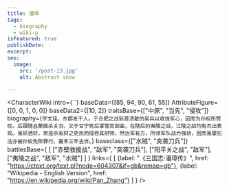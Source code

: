 ```yaml
---
title: 潘璋
tags:
  - biography
  - wiki-p
isFeatured: true
publishDate:
excerpt:
seo:
  image:
    src: '/post-13.jpg'
    alt: Abstract snow

---
```



<CharacterWiki
  intro={``}
  baseData={[85, 94, 90, 61, 55]}
  AttributeFigure={[0, 0, 1, 0, 0]}
  baseData2={[10, 2]}
  traitsBase={["中原", "当先", "侵攻"]}
  biography={`字文珪，东郡发干人。于合肥之战斩首溃散的吴兵以收拢军心，因而为孙权所赞叹。后跟随吕蒙擒杀关羽，又于甘宁死后掌管其部曲，在随后的夷陵之战，江陵之战均有杰出表现。虽好酒财，常滥杀有财之吏民而侵吞其财物，然治军有方，所领军队战力强劲，因而虽屡犯法亦被孙权免除罪行。嘉禾三年去世。`}
  baseclass={["水贼", "突袭刀兵"]}
  battlesBase={
    [
      ["赤壁救援战", "敌军", "突袭刀兵"],
      ["阳平关之战", "敌军"],
      ["夷陵之战", "敌军", "水贼"]
    ]
  }
  links={
    [
      {label: "《三国志·潘璋传》", href: "https://ctext.org/text.pl?node=604307&if=gb&remap=gb"},
      {label: "Wikipedia - English Version", href: "https://en.wikipedia.org/wiki/Pan_Zhang"}
    ]
  }
/>
